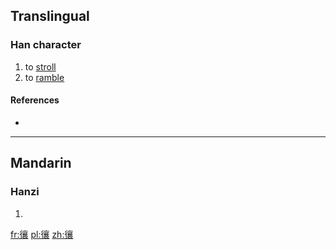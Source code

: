 ==Translingual==

===Han character===
{{Han char|rn=60|rad=彳|as=17|sn=20|four=2023<sub>2</sub>|canj=竹人卜口女 (HOYRV)}}

# to [[stroll]]
# to [[ramble]]

====References====
* {{Han ref|kx=0372.200|dkj=10287|dj=0699.370|hdz=20851.170|uh=5FC0|ud=24512|bh=F448|bd=62536}}

----

==Mandarin==

===Hanzi===
{{cmn-hanzi|pin=[[xiāng]] ([[xiang1]])|wg=hsiang<sup>1</sup>}}

# {{defn|lang=cmn|sort=彳17}}

[[fr:忀]]
[[pl:忀]]
[[zh:忀]]